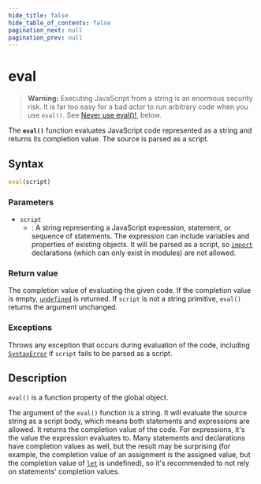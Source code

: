 ```yaml
---
hide_title: false
hide_table_of_contents: false
pagination_next: null
pagination_prev: null
---
```

# eval

> **Warning:** Executing JavaScript from a string is an enormous security risk. It is far too easy for a bad actor to run arbitrary code when you use `eval()`. See [Never use eval()!](#never_use_eval!), below.

The **`eval()`** function evaluates JavaScript code represented as a string and returns its completion value. The source is parsed as a script.

## Syntax

```js
eval(script)
```

### Parameters

- `script`
  - : A string representing a JavaScript expression, statement, or sequence of statements. The expression can include variables and properties of existing objects. It will be parsed as a script, so [`import`](https://developer.mozilla.org/docs/Web/JavaScript/Reference/Statements/import) declarations (which can only exist in modules) are not allowed.

### Return value

The completion value of evaluating the given code. If the completion value is empty, [`undefined`](./undefined.mdx) is returned. If `script` is not a string primitive, `eval()` returns the argument unchanged.

### Exceptions

Throws any exception that occurs during evaluation of the code, including[ `SyntaxError`](./SyntaxError/SyntaxError.mdx) if `script` fails to be parsed as a script.

## Description

`eval()` is a function property of the global object.

The argument of the `eval()` function is a string. It will evaluate the source string as a script body, which means both statements and expressions are allowed. It returns the completion value of the code. For expressions, it's the value the expression evaluates to. Many statements and declarations have completion values as well, but the result may be surprising (for example, the completion value of an assignment is the assigned value, but the completion value of [`let`](https://developer.mozilla.org/docs/Web/JavaScript/Reference/Statements/let) is undefined), so it's recommended to not rely on statements' completion values.
